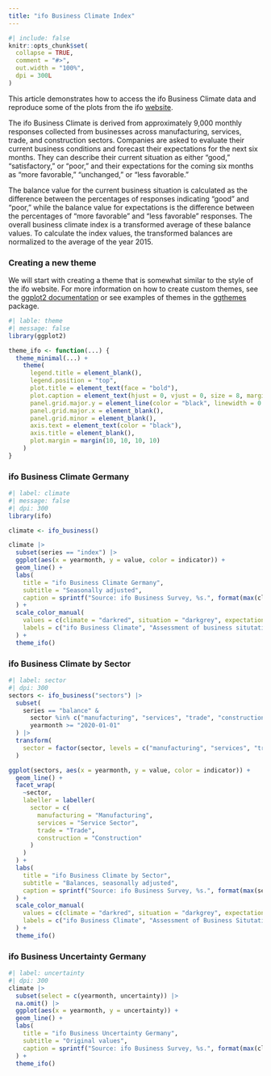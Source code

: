 ```yaml
---
title: "ifo Business Climate Index"
---
```


```r
#| include: false
knitr::opts_chunk$set(
  collapse = TRUE,
  comment = "#>",
  out.width = "100%",
  dpi = 300L
)
```

This article demonstrates how to access the ifo Business Climate data and reproduce
some of the plots from the ifo [website](https://www.ifo.de/en/survey/ifo-business-climate-index-germany).

The ifo Business Climate is derived from approximately 9,000 monthly responses
collected from businesses across manufacturing, services, trade, and construction
sectors.
Companies are asked to evaluate their current business conditions and forecast their
expectations for the next six months.
They can describe their current situation as either "good," "satisfactory," or "poor,"
and their expectations for the coming six months as "more favorable," "unchanged," or
"less favorable."

The balance value for the current business situation is calculated as the difference
between the percentages of responses indicating "good" and "poor," while the balance
value for expectations is the difference between the percentages of "more favorable"
and "less favorable" responses.
The overall business climate index is a transformed average of these balance values.
To calculate the index values, the transformed balances are normalized to the average
of the year 2015.

### Creating a new theme

We will start with creating a theme that is somewhat similar to the style of the ifo website.
For more information on how to create custom themes, see the [ggplot2 documentation](https://ggplot2.tidyverse.org/articles/ggplot2-in-packages.html#creating-a-new-theme)
or see examples of themes in the [ggthemes](https://cran.r-project.org/package=ggthemes) package.

```r
#| lable: theme
#| message: false
library(ggplot2)

theme_ifo <- function(...) {
  theme_minimal(...) +
    theme(
      legend.title = element_blank(),
      legend.position = "top",
      plot.title = element_text(face = "bold"),
      plot.caption = element_text(hjust = 0, vjust = 0, size = 8, margin = margin(10, 0, 0, 0)),
      panel.grid.major.y = element_line(color = "black", linewidth = 0.2),
      panel.grid.major.x = element_blank(),
      panel.grid.minor = element_blank(),
      axis.text = element_text(color = "black"),
      axis.title = element_blank(),
      plot.margin = margin(10, 10, 10, 10)
    )
}
```

### ifo Business Climate Germany

```r
#| label: climate
#| message: false
#| dpi: 300
library(ifo)

climate <- ifo_business()

climate |>
  subset(series == "index") |>
  ggplot(aes(x = yearmonth, y = value, color = indicator)) +
  geom_line() +
  labs(
    title = "ifo Business Climate Germany",
    subtitle = "Seasonally adjusted",
    caption = sprintf("Source: ifo Business Survey, %s.", format(max(climate$yearmonth), "%B %Y"))
  ) +
  scale_color_manual(
    values = c(climate = "darkred", situation = "darkgrey", expectation = "darkblue"),
    labels = c("ifo Business Climate", "Assessment of business situtation", "Business expectation")
  ) +
  theme_ifo()
```

### ifo Business Climate by Sector

```r
#| label: sector
#| dpi: 300
sectors <- ifo_business("sectors") |>
  subset(
    series == "balance" &
      sector %in% c("manufacturing", "services", "trade", "construction") &
      yearmonth >= "2020-01-01"
  ) |>
  transform(
    sector = factor(sector, levels = c("manufacturing", "services", "trade", "construction"))
  )

ggplot(sectors, aes(x = yearmonth, y = value, color = indicator)) +
  geom_line() +
  facet_wrap(
    ~sector,
    labeller = labeller(
      sector = c(
        manufacturing = "Manufacturing",
        services = "Service Sector",
        trade = "Trade",
        construction = "Construction"
      )
    )
  ) +
  labs(
    title = "ifo Business Climate by Sector",
    subtitle = "Balances, seasonally adjusted",
    caption = sprintf("Source: ifo Business Survey, %s.", format(max(sectors$yearmonth), "%B %Y"))
  ) +
  scale_color_manual(
    values = c(climate = "darkred", situation = "darkgrey", expectation = "darkblue"),
    labels = c("ifo Business Climate", "Assessment of Business Situtation", "Business Expectation")
  ) +
  theme_ifo()
```

### ifo Business Uncertainty Germany

```r
#| label: uncertainty
#| dpi: 300
climate |>
  subset(select = c(yearmonth, uncertainty)) |>
  na.omit() |>
  ggplot(aes(x = yearmonth, y = uncertainty)) +
  geom_line() +
  labs(
    title = "ifo Business Uncertainty Germany",
    subtitle = "Original values",
    caption = sprintf("Source: ifo Business Survey, %s.", format(max(climate$yearmonth), "%B %Y"))
  ) +
  theme_ifo()
```
